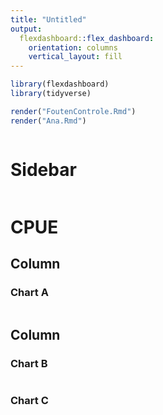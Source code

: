 ```yaml
---
title: "Untitled"
output: 
  flexdashboard::flex_dashboard:
    orientation: columns
    vertical_layout: fill
---
```


```r
library(flexdashboard)
library(tidyverse)
```

```r
render("FoutenControle.Rmd")
render("Ana.Rmd")
```

```r

```


Sidebar {.sidebar}
=====================================

```r

```

CPUE
=====================================

Column {data-width=650}
-----------------------------------------------------------------------

### Chart A

```r

```

Column {data-width=350}
-----------------------------------------------------------------------

### Chart B

```r

```

### Chart C

```r

```

